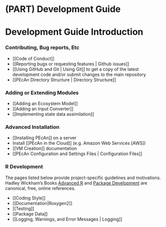 # (PART) Development Guide {-}

# Development Guide Introduction

### Contributing, Bug reports, Etc

* [[Code of Conduct]]
* [[Reporting bugs or requesting features | Github issues]]
* [[Using GitHub and Git | Using Git]] to get a copy of the latest development code and/or submit changes to the main repository
* [[PEcAn Directory Structure | Directory Structure]]


### Adding or Extending Modules

* [[Adding an Ecosystem Model]]
* [[Adding an Input Converter]]
* [[Implementing state data assimilation]]

### Advanced Installation

* [[Installing PEcAn]] on a server
* Install [[PEcAn in the Cloud]] (e.g. Amazon Web Services [AWS])
* [[VM Creation]] documentation
* [[PEcAn Configuration and Settings Files | Configuration Files]]

### R Development

The pages listed below provide project-specific guidelines and motivations. Hadley Wickham's Books [Advanced R](http://adv-r.had.co.nz/) and [Package Development](http://r-pkgs.had.co.nz/) are canonical, free, online references.

* [[Coding Style]]
* [[Documentation|Roxygen2]]
* [[Testing]]
* [[Package Data]]
* [[Logging, Warnings, and Error Messages | Logging]]